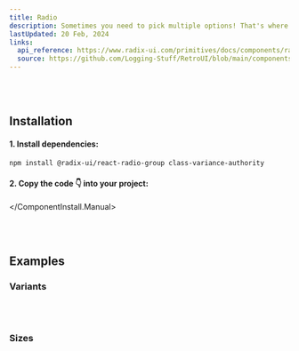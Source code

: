 ```yaml
---
title: Radio
description: Sometimes you need to pick multiple options! That's where the Radio component comes into play.
lastUpdated: 20 Feb, 2024
links:
  api_reference: https://www.radix-ui.com/primitives/docs/components/radio-group#api-reference
  source: https://github.com/Logging-Stuff/RetroUI/blob/main/components/retroui/Radio.tsx
---
```


<ComponentShowcase name="radio-style-default" />
<br />
<br />

## Installation

<ComponentInstall>
  <ComponentInstall.Cli npmCommand="npx shadcn@latest add 'https://retroui.dev/r/radio.json'" />
  <ComponentInstall.Manual>

#### 1. Install dependencies:

```sh
npm install @radix-ui/react-radio-group class-variance-authority
```

#### 2. Copy the code 👇 into your project:

<ComponentSource name="radio" />

  </ComponentInstall.Manual>
</ComponentInstall>

<br />
<br />

## Examples

### Variants

<ComponentShowcase name="radio-style-variants" />
<br />
<br />

### Sizes

<ComponentShowcase name="radio-style-sizes" />
<br />
<br />
